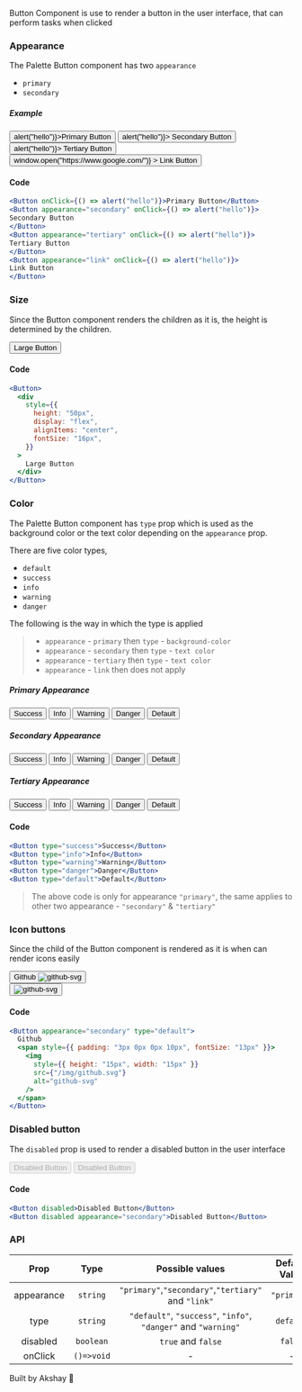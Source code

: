 
Button Component is use to render a button in the user interface, that can perform tasks when clicked

### Appearance

The Palette Button component has two `appearance`

- `primary`
- `secondary`

##### Example

<div
  style={{
    display: "flex",
    flexWrap: "wrap",
  }}
>
  <span style={{ padding: "10px" }}>
    <Button onClick={() => alert("hello")}>Primary Button</Button>
  </span>
  <span style={{ padding: "10px" }}>
    <Button appearance="secondary" onClick={() => alert("hello")}>
      Secondary Button
    </Button>
  </span>
  <span style={{ padding: "10px" }}>
    <Button appearance="tertiary" onClick={() => alert("hello")}>
      Tertiary Button
    </Button>
  </span>
  <span style={{ padding: "10px" }}>
    <Button
      appearance="link"
      onClick={() => window.open("https://www.google.com/")}
    >
      Link Button
    </Button>
  </span>
</div>

#### Code

```jsx
<Button onClick={() => alert("hello")}>Primary Button</Button>
<Button appearance="secondary" onClick={() => alert("hello")}>
Secondary Button
</Button>
<Button appearance="tertiary" onClick={() => alert("hello")}>
Tertiary Button
</Button>
<Button appearance="link" onClick={() => alert("hello")}>
Link Button
</Button>
```

### Size

Since the Button component renders the children as it is, the height is determined by the children.

<Button>
  <div
    style={{
      height: "50px",
      display: "flex",
      alignItems: "center",
      fontSize: "16px",
    }}
  >
    Large Button
  </div>
</Button>

#### Code

```jsx
<Button>
  <div
    style={{
      height: "50px",
      display: "flex",
      alignItems: "center",
      fontSize: "16px",
    }}
  >
    Large Button
  </div>
</Button>
```

### Color

The Palette Button component has `type` prop which is used as the background color or the text color depending on the `appearance`
prop.

There are five color types,

- `default`
- `success`
- `info`
- `warning`
- `danger`

The following is the way in which the type is applied

> - `appearance` - `primary` then `type` - `background-color`
> - `appearance` - `secondary` then `type` - `text color`
> - `appearance` - `tertiary` then `type` - `text color`
> - `appearance` - `link` then does not apply

##### Primary Appearance

<div>
  <div
    style={{
      display: "flex",
      flexWrap: "wrap",
    }}
  >
    <span style={{ padding: "6px" }}>
      <Button type="success">Success</Button>
    </span>
    <span style={{ padding: "6px" }}>
      <Button type="info">Info</Button>
    </span>
    <span style={{ padding: "6px" }}>
      <Button type="warning">Warning</Button>
    </span>
    <span style={{ padding: "6px" }}>
      <Button type="danger">Danger</Button>
    </span>
    <span style={{ padding: "6px" }}>
      <Button type="default">Default</Button>
    </span>
  </div>
</div>

##### Secondary Appearance

<div>
  <div
    style={{
      display: "flex",
      flexWrap: "wrap",
    }}
  >
    <span style={{ padding: "6px" }}>
      <Button type="success" appearance="secondary">
        Success
      </Button>
    </span>
    <span style={{ padding: "6px" }}>
      <Button type="info" appearance="secondary">
        Info
      </Button>
    </span>
    <span style={{ padding: "6px" }}>
      <Button type="warning" appearance="secondary">
        Warning
      </Button>
    </span>
    <span style={{ padding: "6px" }}>
      <Button type="danger" appearance="secondary">
        Danger
      </Button>
    </span>
    <span style={{ padding: "6px" }}>
      <Button type="default" appearance="secondary">
        Default
      </Button>
    </span>
  </div>
</div>

##### Tertiary Appearance

<div>
  <div
    style={{
      display: "flex",
      flexWrap: "wrap",
    }}
  >
    <span style={{ padding: "6px" }}>
      <Button type="success" appearance="tertiary">
        Success
      </Button>
    </span>
    <span style={{ padding: "6px" }}>
      <Button type="info" appearance="tertiary">
        Info
      </Button>
    </span>
    <span style={{ padding: "6px" }}>
      <Button type="warning" appearance="tertiary">
        Warning
      </Button>
    </span>
    <span style={{ padding: "6px" }}>
      <Button type="danger" appearance="tertiary">
        Danger
      </Button>
    </span>
    <span style={{ padding: "6px" }}>
      <Button type="default" appearance="tertiary">
        Default
      </Button>
    </span>
  </div>
</div>

#### Code

```jsx
<Button type="success">Success</Button>
<Button type="info">Info</Button>
<Button type="warning">Warning</Button>
<Button type="danger">Danger</Button>
<Button type="default">Default</Button>
```

> The above code is only for appearance `"primary"`, the same applies to other two appearance - `"secondary"` & `"tertiary"`

### Icon buttons

Since the child of the Button component is rendered as it is when can render icons easily

<div style={{ display: "flex", flexDirection: "row" }}>
  <div style={{ display: "flex", padding: "10px" }}>
    <Button appearance="secondary" type="default">
      Github
      <span style={{ padding: "3px 0px 0px 10px", fontSize: "13px" }}>
        <img
          style={{ height: "15px", width: "15px" }}
          src={"/img/github.svg"}
          alt="github-svg"
        />
      </span>
    </Button>
  </div>
  <div style={{ display: "flex", padding: "10px" }}>
    <Button appearance="tertiary">
      <img
        style={{ height: "20px", width: "20px" }}
        src={"/img/logo.svg"}
        alt="github-svg"
      />
    </Button>
  </div>
</div>

#### Code

```jsx
<Button appearance="secondary" type="default">
  Github
  <span style={{ padding: "3px 0px 0px 10px", fontSize: "13px" }}>
    <img
      style={{ height: "15px", width: "15px" }}
      src={"/img/github.svg"}
      alt="github-svg"
    />
  </span>
</Button>
```

### Disabled button

The `disabled` prop is used to render a disabled button in the user interface

<div style={{ display: "flex", paddingBottom: "25px", paddingTop: "10px" }}>
  <span style={{ paddingRight: "10px" }}>
    <Button disabled>Disabled Button</Button>
  </span>
  <Button disabled appearance="secondary">
    Disabled Button
  </Button>
</div>

#### Code

```jsx
<Button disabled>Disabled Button</Button>
<Button disabled appearance="secondary">Disabled Button</Button>
```

### API

|    Prop    |    Type    |                        Possible values                         | Default Value |
| :--------: | :--------: | :------------------------------------------------------------: | :-----------: |
| appearance |  `string`  |      `"primary"`,`"secondary"`,`"tertiary"` and `"link"`       |  `"primary"`  |
|    type    |  `string`  | `"default"`, `"success"`, `"info"`, `"danger"` and `"warning"` |   `default`   |
|  disabled  | `boolean`  |                       `true` and `false`                       |    `false`    |
|  onClick   | `()=>void` |                               -                                |       -       |

Built by Akshay 🤙
